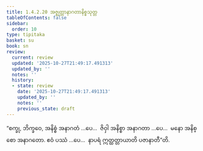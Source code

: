 ```yaml
---
title: 1.4.2.20 အဇ္ဈတ္တာနာဂတာနိစ္စသုတ္တ
tableOfContents: false
sidebar:
  order: 10
type: tipitaka
basket: su
book: sn
review:
  current: review
  updated: '2025-10-27T21:49:17.491313'
  updated_by: ''
  notes: ''
  history:
  - state: review
    date: '2025-10-27T21:49:17.491313'
    updated_by: ''
    notes: ''
    previous_state: draft
---
```



<ReviewStatus review={frontmatter.review} showDetails={true} />

<HypothesisAnnotation frontmatter={frontmatter} />

<DynamicBreadcrumb />

<Division number="187" book="sn" e="ch" v="18" p="307">

<Paragraph number="899" book="sn">
“စက္ခု, ဘိက္ခဝေ, အနိစ္စံ အနာဂတံ …ပေ…  ဇိဝှါ အနိစ္စာ အနာဂတာ …ပေ…  မနော အနိစ္စော အနာဂတော. ဧဝံ ပဿံ …ပေ…  နာပရံ ဣတ္ထတ္တာယာတိ ပဇာနာတီ”တိ.
</Paragraph>
</Division>